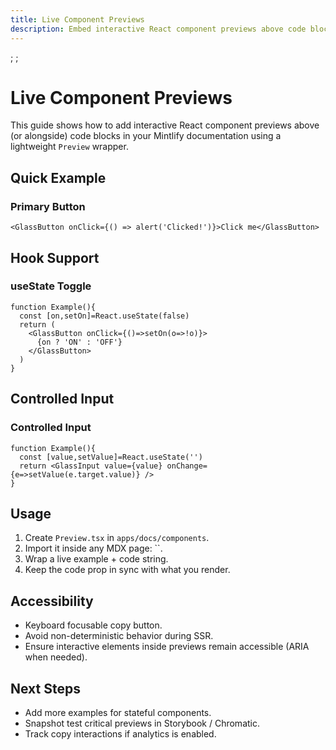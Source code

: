 ```yaml
---
title: Live Component Previews
description: Embed interactive React component previews above code blocks using a reusable Preview wrapper.
---
```

;
;

# Live Component Previews

This guide shows how to add interactive React component previews above (or alongside) code blocks in your Mintlify documentation using a lightweight `Preview` wrapper.

## Quick Example

### Primary Button

```tsx
<GlassButton onClick={() => alert('Clicked!')}>Click me</GlassButton>
```

## Hook Support

### useState Toggle

```tsx
function Example(){
  const [on,setOn]=React.useState(false)
  return (
    <GlassButton onClick={()=>setOn(o=>!o)}>
      {on ? 'ON' : 'OFF'}
    </GlassButton>
  )
}
```

## Controlled Input

### Controlled Input

```tsx
function Example(){
  const [value,setValue]=React.useState('')
  return <GlassInput value={value} onChange={e=>setValue(e.target.value)} />
}
```

## Usage

1. Create `Preview.tsx` in `apps/docs/components`.
2. Import it inside any MDX page: ``.
3. Wrap a live example + code string.
4. Keep the code prop in sync with what you render.

## Accessibility

- Keyboard focusable copy button.
- Avoid non-deterministic behavior during SSR.
- Ensure interactive elements inside previews remain accessible (ARIA when needed).

## Next Steps

- Add more examples for stateful components.
- Snapshot test critical previews in Storybook / Chromatic.
- Track copy interactions if analytics is enabled.
